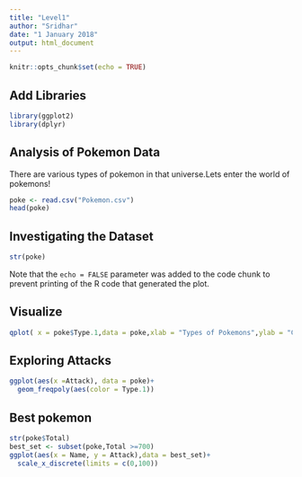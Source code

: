 ```yaml
---
title: "Level1"
author: "Sridhar"
date: "1 January 2018"
output: html_document
---
```


```r
knitr::opts_chunk$set(echo = TRUE)
```
## Add Libraries
```r
library(ggplot2)
library(dplyr)

```

## Analysis of Pokemon Data

There are various types of pokemon in that universe.Lets enter the world of pokemons!


```r
poke <- read.csv("Pokemon.csv")
head(poke)
```

## Investigating the Dataset

```r
str(poke)
```

Note that the `echo = FALSE` parameter was added to the code chunk to prevent printing of the R code that generated the plot.

## Visualize 

```r
qplot( x = poke$Type.1,data = poke,xlab = "Types of Pokemons",ylab = "Count for each type",color = I('black'),fill = I("#5900b3"))
```



## Exploring Attacks

```r
ggplot(aes(x =Attack), data = poke)+
  geom_freqpoly(aes(color = Type.1))

```
## Best pokemon 

```r
str(poke$Total)
best_set <- subset(poke,Total >=700)
ggplot(aes(x = Name, y = Attack),data = best_set)+
  scale_x_discrete(limits = c(0,100))
```

